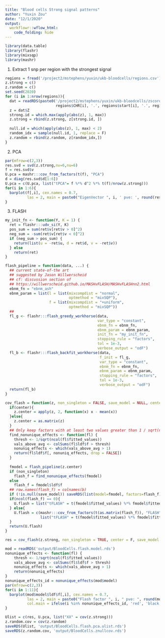 ```yaml
---
title: "Blood cells Strong signal patterns"
author: "Yuxin Zou"
date: "12/1/2020"
output: 
  workflowr::wflow_html:
    code_folding: hide
---
```


```r
library(data.table)
library(flashr)
library(mixsqp)
library(mashr)
```

1. Extract 1 snp per region with the strongest signal
```r
regions = fread('/project2/mstephens/yuxin/ukb-bloodcells/regions.csv')
z.strong = c()
z.random = c()
set.seed(2020)
for (i in 1:nrow(regions)){
  dat = readRDS(paste0('/project2/mstephens/yuxin/ukb-bloodcells/zscores/bloodcells_chr',
                       regions$CHR[i], '.', regions$start[i], '.', regions$end[i],'.z.rds'))
  z = dat$Z
  strong.id = which.max(apply(abs(z), 1, max))
  z.strong = rbind(z.strong, z[strong.id, ])
  
  null.id = which(apply(abs(z), 1, max) < 2)
  random_idx = sample(null.id, 1, replace = F)
  z.random = rbind(z.random, z[random_idx,])
}
```

2. PCA
```r
par(mfrow=c(2,3))
res.svd = svd(z.strong,nv=6,nu=6)
f = res.svd$v
U.pca = mashr:::cov_from_factors(t(f), "PCA")
d = diag(res.svd$d[1:6])
U.pca = c(U.pca, list("tPCA"= f %*% d^2 %*% t(f)/nrow(z.strong)))
for(i in 1:6){
  barplot(f[,i], cex.names = 0.7,
          las = 2, main = paste0("EigenVector ", i, ' pve: ', round(res.svd$d[i]^2/sum(res.svd$d^2), 3)))
}
```

3. FLASH
```r
my_init_fn <- function(Y, K = 1) {
  ret = flashr:::udv_si(Y, K)
  pos_sum = sum(ret$v[ret$v > 0]^2)
  neg_sum = -sum(ret$v[ret$v < 0]^2)
  if (neg_sum > pos_sum) {
    return(list(u = -ret$u, d = ret$d, v = -ret$v))
  } else
    return(ret)
}

flash_pipeline = function(data, ...) {
  ## current state-of-the art
  ## suggested by Jason Willwerscheid
  ## cf: discussion section of
  ## https://willwerscheid.github.io/MASHvFLASH/MASHvFLASHnn2.html
  ebnm_fn = "ebnm_ash"
  ebnm_param = list(l = list(mixcompdist = "normal",
                             optmethod = "mixSQP"),
                    f = list(mixcompdist = "+uniform",
                             optmethod = "mixSQP"))
  ##
  fl_g <- flashr:::flash_greedy_workhorse(data,
                                          var_type = "constant",
                                          ebnm_fn = ebnm_fn,
                                          ebnm_param = ebnm_param,
                                          init_fn = "my_init_fn",
                                          stopping_rule = "factors",
                                          tol = 1e-3,
                                          verbose_output = "odF")
  fl_b <- flashr:::flash_backfit_workhorse(data,
                                           f_init = fl_g,
                                           var_type = "constant",
                                           ebnm_fn = ebnm_fn,
                                           ebnm_param = ebnm_param,
                                           stopping_rule = "factors",
                                           tol = 1e-3,
                                           verbose_output = "odF")
  return(fl_b)
}

cov_flash = function(z, non_singleton = FALSE, save_model = NULL, center = F) {
  if(center){
    z.center = apply(z, 2, function(x) x - mean(x))
  }else{
    z.center = as.matrix(z)
  }
  ## Only keep factors with at least two values greater than 1 / sqrt(n)
  find_nonunique_effects <- function(fl) {
    thresh <- 1/sqrt(ncol(fl$fitted_values))
    vals_above_avg <- colSums(fl$ldf$f > thresh)
    nonuniq_effects <- which(vals_above_avg > 1)
    return(fl$ldf$f[, nonuniq_effects, drop = FALSE])
  }
  
  fmodel = flash_pipeline(z.center)
  if (non_singleton)
    flash_f = find_nonunique_effects(fmodel)
  else 
    flash_f = fmodel$ldf$f
  ## row.names(flash_f) = colnames(b)
  if (!is.null(save_model)) saveRDS(list(model=fmodel, factors=flash_f), save_model)
  if(ncol(flash_f) == 0){
    U.flash = list("tFLASH" = t(fmodel$fitted_values) %*% fmodel$fitted_values / nrow(fmodel$fitted_values))
  } else{
    U.flash = c(mashr:::cov_from_factors(t(as.matrix(flash_f)), "FLASH"),
                list("tFLASH" = t(fmodel$fitted_values) %*% fmodel$fitted_values / nrow(fmodel$fitted_values)))
  }
  return(U.flash)
}

res = cov_flash(z.strong, non_singleton = TRUE, center = F, save_model = 'output/BloodCells.flash.model.rds')
```

```r
mod = readRDS('output/BloodCells.flash.model.rds')
nonunique_effects <- function(fl) {
    thresh <- 1/sqrt(ncol(fl$fitted_values))
    vals_above_avg <- colSums(fl$ldf$f > thresh)
    nonuniq_effects <- which(vals_above_avg > 1)
    return(nonuniq_effects)
}
nonunique_effects_id = nonunique_effects(mod$model)
par(mfrow=c(2,3))
for(i in 1:11){
  barplot(mod$model$ldf$f[,i], cex.names = 0.7,
          las = 2, main = paste0("Flash factor ", i, " pve: ", round(mod$model$pve[i], 2)),
          col.main = ifelse(i %in% nonunique_effects_id, 'red', 'black'))
}
```

```r
Ulist = c(res, U.pca, list("XX" = cov(z.strong)))
z.random.cov = cov(z.random)
saveRDS(Ulist, 'output/BloodCells.flash.pca.ulist.rds')
saveRDS(z.random.cov, 'output/BloodCells.znullcov.rds')
```

